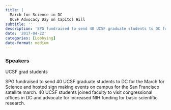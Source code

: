 ```yaml
---
title: |
  March for Science in DC
  UCSF Advocacy Day on Capitol Hill
subtitle: ''
description: 'SPG fundraised to send 40 UCSF graduate students to DC for the March for Science and hosted sign making events on campus for the San Francisco satellite march. '
date: '2017-04-22'
categories: [Lobbying]
date-format: medium 
---
```


### Speakers  
UCSF grad students

SPG fundraised to send 40 UCSF graduate students to DC for the March for Science and hosted sign making events on campus for the San Francisco satellite march. 40 UCSF students joined faculty to visit congressional offices in DC and advocate for increased NIH funding for basic scientific research.

